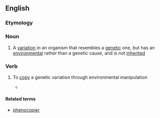 ==English==

===Etymology===
{{prefix|en|pheno|copy}}

===Noun===
{{wikipedia}}
{{en-noun}}

# {{lb|en|genetics}} A [[variation]] in an organism that resembles a [[genetic]] one, but has an [[environmental]] rather than a genetic cause, and is not [[inherited]]

===Verb===
{{en-verb}}

# {{lb|en|genetics}} To [[copy]] a genetic variation through environmental manipulation
#* {{quote-book|en|1990|David de Pomerai|From Gene to Animal|url=http://books.google.com/books?id=hzk4AAAAIAAJ|isbn=0521388562|page=275
|passage=The ''wg-'' mutant can be '''phenocopied''' by injecting antisense RNA (complementary to the 3 kb ''wg+'' transcript) into wild-type embryos.}}

====Related terms====
* [[phenocopier]]